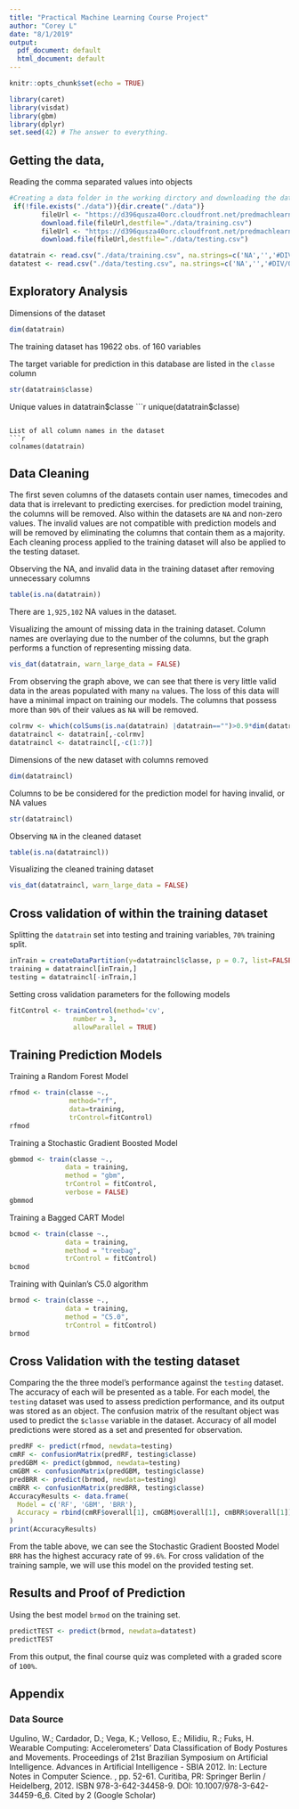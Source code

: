 ```yaml
---
title: "Practical Machine Learning Course Project"
author: "Corey L"
date: "8/1/2019"
output:
  pdf_document: default
  html_document: default
---
```


```r
knitr::opts_chunk$set(echo = TRUE)
```
```r
library(caret)
library(visdat)
library(gbm)
library(dplyr)
set.seed(42) # The answer to everything.
```

## Getting the data,   
Reading the comma separated values into objects
```r
#Creating a data folder in the working dirctory and downloading the datasets for the assignment
 if(!file.exists("./data")){dir.create("./data")}
        fileUrl <- "https://d396qusza40orc.cloudfront.net/predmachlearn/pml-training.csv"
        download.file(fileUrl,destfile="./data/training.csv")
        fileUrl <- "https://d396qusza40orc.cloudfront.net/predmachlearn/pml-testing.csv"
        download.file(fileUrl,destfile="./data/testing.csv")
```

```r
datatrain <- read.csv("./data/training.csv", na.strings=c('NA','','#DIV/0!')) # Training Data
datatest <- read.csv("./data/testing.csv", na.strings=c('NA','','#DIV/0!'))   # Test Data
```
## Exploratory Analysis  

Dimensions of the dataset  
```r
dim(datatrain)
```
The training dataset has 19622 obs. of 160 variables  

The target variable for prediction in this database are listed in the `classe` column
```r
str(datatrain$classe)
```
  
Unique values in datatrain$classe
```r
unique(datatrain$classe)
```

List of all column names in the dataset
```r
colnames(datatrain)
```


## Data Cleaning
The first seven columns of the datasets contain user names, timecodes and data that is irrelevant to predicting exercises.  for prediction model training, the columns will be removed.  Also within the datasets are `NA` and non-zero values.  The invalid values are not compatible with prediction models and will be removed by eliminating the columns that contain them as a majority. Each cleaning process applied to the training dataset will also be applied to the testing dataset.  

Observing the NA, and invalid data in the training dataset after removing unnecessary columns
```r
table(is.na(datatrain))
```
There are `1,925,102` NA values in the dataset.  

Visualizing the amount of missing data in the training dataset.  Column names are overlaying due to the number of the columns, but the graph performs a function of representing missing data.
```r
vis_dat(datatrain, warn_large_data = FALSE)
```


From observing the graph above, we can see that there is very little valid data in the areas populated with many `na` values.  The loss of this data will have a minimal impact on training our models.  The columns that possess more than `90%` of their values as `NA` will be removed.
```r
colrmv <- which(colSums(is.na(datatrain) |datatrain=="")>0.9*dim(datatrain)[1]) 
datatraincl <- datatrain[,-colrmv]
datatraincl <- datatraincl[,-c(1:7)]
```

Dimensions of the new dataset with columns removed
```r
dim(datatraincl)
```

Columns to be be considered for the prediction model for having invalid, or NA values
```r
str(datatraincl)
```

Observing `NA` in the cleaned dataset
```r
table(is.na(datatraincl))
```
Visualizing the cleaned training dataset
```r
vis_dat(datatraincl, warn_large_data = FALSE)
```
## Cross validation of within the training dataset  

Splitting the `datatrain` set into testing and training variables, `70%` training split.
```r
inTrain = createDataPartition(y=datatraincl$classe, p = 0.7, list=FALSE)
training = datatraincl[inTrain,]
testing = datatraincl[-inTrain,]
```
Setting cross validation parameters for the following models
```r
fitControl <- trainControl(method='cv', 
                number = 3, 
                allowParallel = TRUE)
```
## Training Prediction Models  

Training a Random Forest Model
```r
rfmod <- train(classe ~.,
               method="rf",
               data=training,
               trControl=fitControl)
rfmod
```

Training a Stochastic Gradient Boosted Model
```r
gbmmod <- train(classe ~., 
              data = training, 
              method = "gbm", 
              trControl = fitControl,
              verbose = FALSE)
gbmmod
```

Training a Bagged CART Model
```r
bcmod <- train(classe ~., 
              data = training, 
              method = "treebag", 
              trControl = fitControl)
bcmod
```


Training with Quinlan’s C5.0 algorithm
```r
brmod <- train(classe ~., 
              data = training, 
              method = "C5.0", 
              trControl = fitControl)
brmod
```

## Cross Validation with the testing dataset 
Comparing the the three model's performance against the `testing` dataset.  The accuracy of each will be presented as a table.  For each model, the `testing` dataset was used to assess prediction performance, and its output was stored as an object.  The confusion matrix of the resultant object was used to predict the `$classe` variable in the dataset.  Accuracy of all model predictions were stored as a set and presented for observation.
```r
predRF <- predict(rfmod, newdata=testing)
cmRF <- confusionMatrix(predRF, testing$classe)
predGBM <- predict(gbmmod, newdata=testing)
cmGBM <- confusionMatrix(predGBM, testing$classe)
predBRR <- predict(brmod, newdata=testing)
cmBRR <- confusionMatrix(predBRR, testing$classe)
AccuracyResults <- data.frame(
  Model = c('RF', 'GBM', 'BRR'),
  Accuracy = rbind(cmRF$overall[1], cmGBM$overall[1], cmBRR$overall[1])
)
print(AccuracyResults)
```
From the table above, we can see the Stochastic Gradient Boosted Model `BRR` has the highest accuracy rate of `99.6%`.  For cross validation of the training sample, we will use this model on the provided testing set.  

## Results and Proof of Prediction

Using the best model `brmod` on the training set.
```r
predictTEST <- predict(brmod, newdata=datatest)
predictTEST
```
From this output, the final course quiz was completed with a graded score of `100%`.

## Appendix  
### Data Source
Ugulino, W.; Cardador, D.; Vega, K.; Velloso, E.; Milidiu, R.; Fuks, H. Wearable Computing: Accelerometers' Data Classification of Body Postures and Movements. Proceedings of 21st Brazilian Symposium on Artificial Intelligence. Advances in Artificial Intelligence - SBIA 2012. In: Lecture Notes in Computer Science. , pp. 52-61. Curitiba, PR: Springer Berlin / Heidelberg, 2012. ISBN 978-3-642-34458-9. DOI: 10.1007/978-3-642-34459-6_6. 
Cited by 2 (Google Scholar)